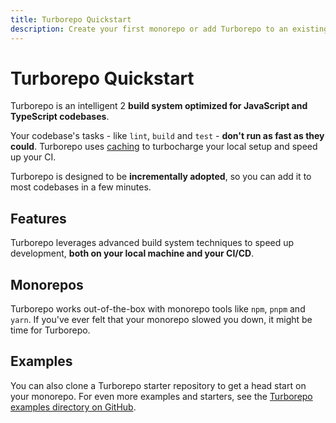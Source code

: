 ```yaml
---
title: Turborepo Quickstart
description: Create your first monorepo or add Turborepo to an existing project.
---
```



# Turborepo Quickstart

Turborepo is an intelligent 2 **build system optimized for JavaScript and TypeScript codebases**.

Your codebase's tasks - like `lint`, `build` and `test` - **don't run as fast as they could**. Turborepo uses [caching](/repo/docs/core-concepts/caching) to turbocharge your local setup and speed up your CI.

Turborepo is designed to be **incrementally adopted**, so you can add it to most codebases in a few minutes.

<QuickStartArea />

## Features

Turborepo leverages advanced build system techniques to speed up development, **both on your local machine and your CI/CD**.

<LearnMoreArea />

## Monorepos

Turborepo works out-of-the-box with monorepo tools like `npm`, `pnpm` and `yarn`. If you've ever felt that your monorepo slowed you down, it might be time for Turborepo.

<MonoreposArea />

## Examples

You can also clone a Turborepo starter repository to get a head start on your monorepo. For even more examples and starters, see the [Turborepo examples directory on GitHub](https://github.com/vercel/turbo/tree/main/examples).

<ExamplesArea />

<FullTurboCTA />

